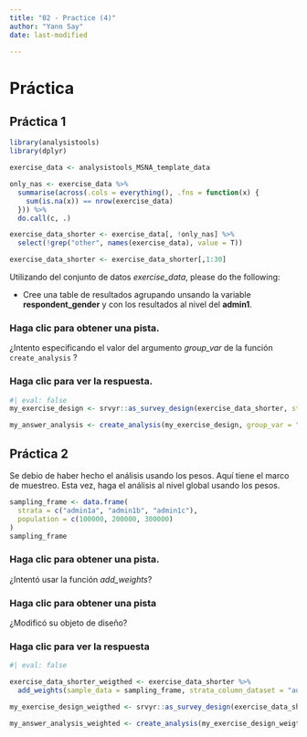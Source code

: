 ```yaml
---
title: "02 - Practice (4)"
author: "Yann Say"
date: last-modified

---
```

# Práctica

## Práctica 1

```r
library(analysistools)
library(dplyr)
```


```r
exercise_data <- analysistools_MSNA_template_data

only_nas <- exercise_data %>%
  summarise(across(.cols = everything(), .fns = function(x) {
    sum(is.na(x)) == nrow(exercise_data)
  })) %>%
  do.call(c, .)

exercise_data_shorter <- exercise_data[, !only_nas] %>%
  select(!grep("other", names(exercise_data), value = T))

exercise_data_shorter <- exercise_data_shorter[,1:30]
```


Utilizando del conjunto de datos *exercise_data*, please do the following:

- Cree una table de resultados agrupando unsando la variable **respondent_gender** y con los resultados al nivel del **admin1**.

::: {.callout-note collapse="true" appearance="minimal"}
### Haga clic para obtener una pista.

¿Intento especificando el valor del argumento *group_var* de la función `create_analysis` ?
:::

::: {.callout-tip collapse="true" appearance="minimal"}
### Haga clic para ver la respuesta.

```r
#| eval: false
my_exercise_design <- srvyr::as_survey_design(exercise_data_shorter, strata = "admin1") 

my_answer_analysis <- create_analysis(my_exercise_design, group_var = "respondent_gender", sm_separator = "/")

```
:::

## Práctica 2

Se debio de haber hecho el análisis usando los pesos. Aquí tiene el marco de muestreo. Esta vez, haga el análisis al nivel global usando los pesos.

```r
sampling_frame <- data.frame(
  strata = c("admin1a", "admin1b", "admin1c"),
  population = c(100000, 200000, 300000)
)
sampling_frame
```

::: {.callout-note collapse="true" appearance="minimal"}
### Haga clic para obtener una pista.

¿Intentó usar la función *add_weights*?

:::

::: {.callout-note collapse="true" appearance="minimal"}
### Haga clic para obtener una pista

¿Modificó su objeto de diseño?

:::

::: {.callout-tip collapse="true" appearance="minimal"}
### Haga clic para ver la respuesta


```r
#| eval: false

exercise_data_shorter_weigthed <- exercise_data_shorter %>% 
  add_weights(sample_data = sampling_frame, strata_column_dataset = "admin1", strata_column_sample = "strata", population_column = "population")

my_exercise_design_weigthed <- srvyr::as_survey_design(exercise_data_shorter_weigthed, strata = "admin1", weights = "weights") 

my_answer_analysis_weighted <- create_analysis(my_exercise_design_weigthed, sm_separator = "/")

```
:::

